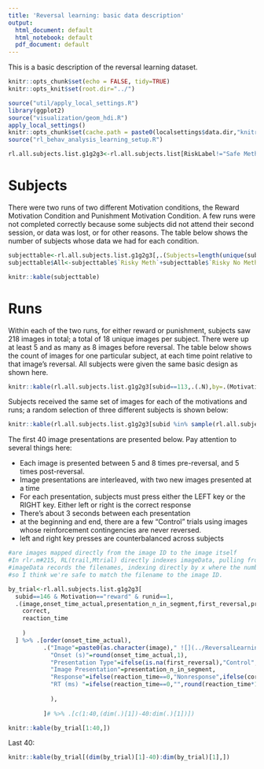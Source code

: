 ```yaml
---
title: 'Reversal learning: basic data description'
output:
  html_document: default
  html_notebook: default
  pdf_document: default
---
```


This is a basic description of the reversal learning dataset.



```r
knitr::opts_chunk$set(echo = FALSE, tidy=TRUE)
knitr::opts_knit$set(root.dir="../")

```

```r
source("util/apply_local_settings.R")
library(ggplot2)
source("visualization/geom_hdi.R")
apply_local_settings()
knitr::opts_chunk$set(cache.path = paste0(localsettings$data.dir,"knitrcache"))
source("rl_behav_analysis_learning_setup.R")

rl.all.subjects.list.g1g2g3<-rl.all.subjects.list[RiskLabel!="Safe Meth"]
```

# Subjects

There were two runs of two different Motivation conditions, the Reward Motivation Condition and Punishment Motivation Condition. A few runs were not completed correctly because some subjects did not attend their second session, or data was lost, or for other reasons. The table below shows the number of subjects whose data we had for each condition.

```r
subjecttable<-rl.all.subjects.list.g1g2g3[,.(Subjects=length(unique(subid))),by=.(Motivation,runid,RiskLabel)] %>% spread(RiskLabel,Subjects)
subjecttable$All<-subjecttable$`Risky Meth`+subjecttable$`Risky No Meth`+subjecttable$`Safe No Meth`

knitr::kable(subjecttable)
```


# Runs

Within each of the two runs, for either reward or punishment, subjects saw 218 images in total; a total of 18 unique images per subject. There were up at least 5 and as many as 8 images before reversal. The table below shows the count of images for one particular subject, at each time point relative to that image's reversal. All subjects were given the same basic design as shown here.



```r
knitr::kable(rl.all.subjects.list.g1g2g3[subid==113,.(.N),by=.(Motivation,runid,presentation_n_after_reversal)] %>% spread(presentation_n_after_reversal,N))
```

Subjects received the same set of images for each of the motivations and runs; a random selection of three different subjects is shown below:

```r

knitr::kable(rl.all.subjects.list.g1g2g3[subid %in% sample(rl.all.subjects.list.g1g2g3$subid,3,replace=FALSE),image,by=.(Motivation,runid,subid)] %>%  .[, lapply(.SD, function(x) toString(unique(x))), by = .(Motivation,runid,subid)] %>% spread(subid,image,sep=" "))
```



The first 40 image presentations are presented below. Pay attention to several things here:

 - Each image is presented between 5 and 8 times pre-reversal, and 5 times post-reversal.
 - Image presentations are interleaved, with two new images presented at a time
 - For each presentation, subjects must press either the LEFT key or the RIGHT key. Either left or right is the correct response
 - There's about 3 seconds between each presentation
 - at the beginning and end, there are a few "Control" trials using images whose reinforcement contingencies are never reversed.
 - left and right key presses are counterbalanced across subjects
 
```r
#are images mapped directly from the image ID to the image itself
#In rlr.m#215, RL(trail,Mtrial) directly indexes imageData, pulling from imageData the image with index associated with the current tirla as recorded in the data.
#imageData records the filenames, indexing directly by x where the number in the filename corresponds to that image filename's index in imageData
#so I think we're safe to match the filename to the image ID.

by_trial<-rl.all.subjects.list.g1g2g3[
  subid==146 & Motivation=="reward" & runid==1,
  .(image,onset_time_actual,presentation_n_in_segment,first_reversal,presentation_n,score,
    correct,
    reaction_time
    
    )
  ] %>% .[order(onset_time_actual),
          .("Image"=paste0(as.character(image)," ![](../ReversalLearning_20130621/images/abs",as.character(image),".jpg){#id .class width=0.1667in height=0.1667in}"),
            "Onset (s)"=round(onset_time_actual,1),
            "Presentation Type"=ifelse(is.na(first_reversal),"Control",ifelse(first_reversal>presentation_n,"PreReversal","PostReversal")),
            "Image Presentation"=presentation_n_in_segment,
            "Response"=ifelse(reaction_time==0,"Nonresponse",ifelse(correct==TRUE,"Correct","Incorrect")),
            "RT (ms) "=ifelse(reaction_time==0,"",round(reaction_time*1000,0))
            
            ),
          
          ]# %>% .[c(1:40,(dim(.)[1])-40:dim(.)[1])])

knitr::kable(by_trial[1:40,])
```

Last 40:
```r
knitr::kable(by_trial[(dim(by_trial)[1]-40):dim(by_trial)[1],])
```



